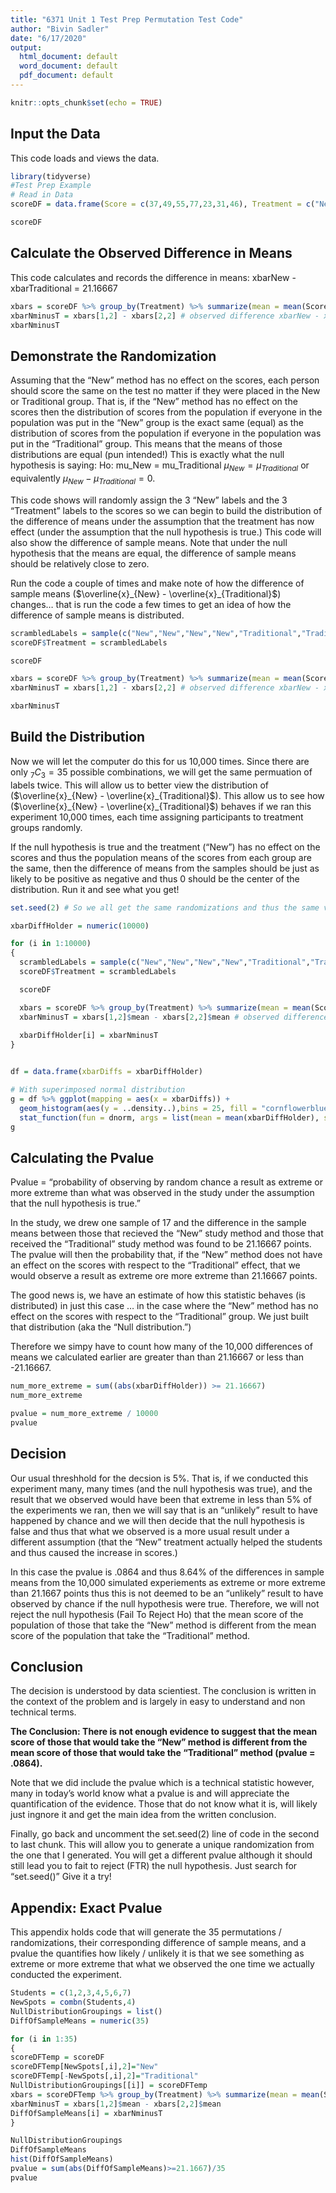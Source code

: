 ```yaml
---
title: "6371 Unit 1 Test Prep Permutation Test Code"
author: "Bivin Sadler"
date: "6/17/2020"
output:
  html_document: default
  word_document: default
  pdf_document: default
---
```


```r
knitr::opts_chunk$set(echo = TRUE)
```

## Input the Data

This code loads and views the data.

```r

library(tidyverse)
#Test Prep Example
# Read in Data
scoreDF = data.frame(Score = c(37,49,55,77,23,31,46), Treatment = c("New","New","New","New","Traditional","Traditional","Traditional"))

scoreDF

```


## Calculate the Observed Difference in Means

This code calculates and records the difference in means: xbarNew - xbarTraditional = 21.16667

```r

xbars = scoreDF %>% group_by(Treatment) %>% summarize(mean = mean(Score))
xbarNminusT = xbars[1,2] - xbars[2,2] # observed difference xbarNew - xbarTraditional = 21.16667
xbarNminusT

```


## Demonstrate the Randomization

Assuming that the "New" method has no effect on the scores, each person should score the same on the test no matter if they were placed in the New or Traditional group.  That is, if the "New" method has no effect on the scores then the distribution of scores from the population if everyone in the population was put in the "New" group is the exact same (equal) as the distribution of scores from the population if everyone in the population was put in the "Traditional" group.  This means that the means of those distributions are equal (pun intended!)  This is exactly what the null hypothesis is saying: Ho: mu_New = mu_Traditional $\mu_{New} = \mu_{Traditional}$ or equivalently  $\mu_{New} - \mu_{Traditional} = 0$.

This code shows will randomly assign the 3 "New" labels and the 3 "Treatment" labels to the scores so we can begin to build the distribution of the difference of means under the assumption that the treatment has now effect (under the assumption that the null hypothesis is true.)  This code will also show the difference of sample means.  Note that under the null hypothesis that the means are equal, the difference of sample means should be relatively close to zero.  

Run the code a couple of times and make note of how the difference of sample means ($\overline{x}_{New} - \overline{x}_{Traditional}$) changes... that is run the code a few times to get an idea of how the difference of sample means is distributed.  

```r

scrambledLabels = sample(c("New","New","New","New","Traditional","Traditional","Traditional"),7)
scoreDF$Treatment = scrambledLabels

scoreDF

xbars = scoreDF %>% group_by(Treatment) %>% summarize(mean = mean(Score))
xbarNminusT = xbars[1,2] - xbars[2,2] # observed difference xbarNew - xbarTraditional = 21.16667

xbarNminusT

```



## Build the Distribution

Now we will let the computer do this for us 10,000 times.  Since there are only $_{7}C_{3} = 35$ possible combinations, we will get the same permuation of labels twice.  This will allow us to better view the distribution of ($\overline{x}_{New} - \overline{x}_{Traditional}$).  This allow us to see how ($\overline{x}_{New} - \overline{x}_{Traditional}$) behaves if we ran this experiment 10,000 times, each time assigning participants to treatment groups randomly.  

If the null hypothesis is true and the treatment ("New") has no effect on the scores and thus the population means of the scores from each group are the same, then the difference of means from the samples should be just as likely to be positive as negative and thus 0 should be the center of the distribution.  Run it and see what you get!  

```r
set.seed(2) # So we all get the same randomizations and thus the same values ... comment this out to see how the result changes based on the randomization.

xbarDiffHolder = numeric(10000)

for (i in 1:10000)
{
  scrambledLabels = sample(c("New","New","New","New","Traditional","Traditional","Traditional"),7)
  scoreDF$Treatment = scrambledLabels

  scoreDF

  xbars = scoreDF %>% group_by(Treatment) %>% summarize(mean = mean(Score))
  xbarNminusT = xbars[1,2]$mean - xbars[2,2]$mean # observed difference xbarNew - xbarTraditional = 21.16667
  
  xbarDiffHolder[i] = xbarNminusT
}


df = data.frame(xbarDiffs = xbarDiffHolder)

# With superimposed normal distribution
g = df %>% ggplot(mapping = aes(x = xbarDiffs)) + 
  geom_histogram(aes(y = ..density..),bins = 25, fill = "cornflowerblue", size = 0.1) +
  stat_function(fun = dnorm, args = list(mean = mean(xbarDiffHolder), sd = sd(xbarDiffHolder)), color = "darkred")
g

```



## Calculating the Pvalue

Pvalue = "probability of observing by random chance a result as extreme or more extreme than what was observed in the study under the assumption that the null hypothesis is true." 

In the study, we drew one sample of 17 and the difference in the sample means between those that recieved the "New" study method and those that received the "Traditional" study method was found to be 21.16667 points. The pvalue will then the probability that, if the "New" method does not have an effect on the scores with respect to the "Traditional" effect, that we would observe a result as extreme ore more extreme than 21.16667 points.  

The good news is, we have an estimate of how this statistic behaves (is distributed) in just this case ... in the case where the "New" method has no effect on the scores with respect to the "Traditional" group.  We just built that distribution (aka the "Null distribution.")

Therefore we simpy have to count how many of the 10,000 differences of means we calculated earlier are greater than than 21.16667 or less than -21.16667.  


```r
num_more_extreme = sum((abs(xbarDiffHolder)) >= 21.16667)
num_more_extreme

pvalue = num_more_extreme / 10000
pvalue
```

## Decision

Our usual threshhold for the decsion is 5%.  That is, if we conducted this experiment many, many times (and the null hypothesis was true), and the result that we observed would have been that extreme in less than 5% of the experiments we ran, then we will say that is an "unlikely" result to have happened by chance and we will then decide that the null hypothesis is false and thus that what we observed is a more usual result under a different assumption (that the "New" treatment actually helped the students and thus caused the increase in scores.)

In this case the pvalue is .0864 and thus 8.64% of the differences in sample means from the 10,000 simulated experiements as extreme or more extreme than 21.1667 points thus this is not deemed to be an "unlikely" result to have observed by chance if the null hypothesis were true.  Therefore, we will not reject the null hypothesis (Fail To Reject Ho) that the mean score of the population of those that take the "New" method is different from the mean score of the population that take the "Traditional" method.  

## Conclusion

The decision is understood by data scientiest.  The conclusion is written in the context of the problem and is largely in easy to understand and non technical terms.  

**The Conclusion: There is not enough evidence to suggest that the mean score of those that would take the "New" method is different from the mean score of those that would take the "Traditional" method (pvalue = .0864).**

Note that we did include the pvalue which is a technical statistic however, many in today's world know what a pvalue is and will appreciate the quantification of the evidence.  Those that do not know what it is, will likely just ingnore it and get the main idea from the written conclusion.  

Finally, go back and uncomment the set.seed(2) line of code in the second to last chunk.  This will allow you to generate a unique randomization from the one that I generated.  You will get a different pvalue although it should still lead you to fait to reject (FTR) the null hypothesis.  Just search for "set.seed()" Give it a try!


## Appendix: Exact Pvalue

This appendix holds code that will generate the 35 permutations / randomizations, their corresponding difference of sample means, and a pvalue the quantifies how likely / unlikely it is that we see something as extreme or more extreme that what we observed the one time we actually conducted the experiment. 

```r

Students = c(1,2,3,4,5,6,7)
NewSpots = combn(Students,4)
NullDistributionGroupings = list()
DiffOfSampleMeans = numeric(35)

for (i in 1:35)
{
scoreDFTemp = scoreDF
scoreDFTemp[NewSpots[,i],2]="New"
scoreDFTemp[-NewSpots[,i],2]="Traditional"
NullDistributionGroupings[[i]] = scoreDFTemp
xbars = scoreDFTemp %>% group_by(Treatment) %>% summarize(mean = mean(Score))
xbarNminusT = xbars[1,2]$mean - xbars[2,2]$mean 
DiffOfSampleMeans[i] = xbarNminusT
}

NullDistributionGroupings
DiffOfSampleMeans
hist(DiffOfSampleMeans)
pvalue = sum(abs(DiffOfSampleMeans)>=21.1667)/35
pvalue
```





